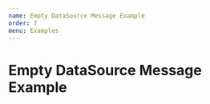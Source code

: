 ```yaml
---
name: Empty DataSource Message Example
order: 7
menu: Examples
---
```



# Empty DataSource Message Example

<Playground>
  <MaterialTable
    columns={[
      {title: 'Name', field: 'name'},
      {title: 'Surname', field: 'surname'},
      {title: 'Birth Year', field: 'birthYear', type: 'numeric'},
      {title: 'Birth Place', field: 'birthCity', lookup: {34: 'İstanbul', 63: 'Şanlıurfa'}},      
    ]}
    data={[ ]}
    title="Empty DataSource Example"
    options={{
      toolbar: false,
      paging: true,      
      showEmptyDataSourceMessage:true
    }}
     localization={{
       emptyDataSourceMessage:'No records to display'
    }}
  />
</Playground>




